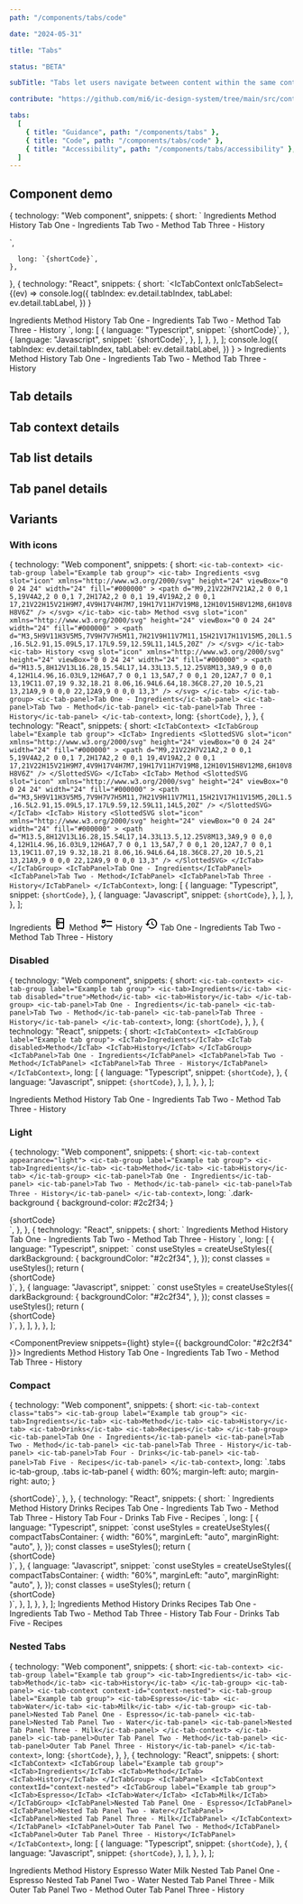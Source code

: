 ```yaml
---
path: "/components/tabs/code"

date: "2024-05-31"

title: "Tabs"

status: "BETA"

subTitle: "Tabs let users navigate between content within the same context. Tabs organise complex layouts by moving content into multiple sections."

contribute: "https://github.com/mi6/ic-design-system/tree/main/src/content/structured/components/tabs"

tabs:
  [
    { title: "Guidance", path: "/components/tabs" },
    { title: "Code", path: "/components/tabs/code" },
    { title: "Accessibility", path: "/components/tabs/accessibility" },
  ]
---
```



## Component demo

  {
    technology: "Web component",
    snippets: {
      short: `<ic-tab-context>
  <ic-tab-group label="Example tab group">
    <ic-tab>Ingredients</ic-tab>
    <ic-tab>Method</ic-tab>
    <ic-tab>History</ic-tab>
  </ic-tab-group>
  <ic-tab-panel>Tab One - Ingredients</ic-tab-panel>
  <ic-tab-panel>Tab Two - Method</ic-tab-panel>
  <ic-tab-panel>Tab Three - History</ic-tab-panel>
</ic-tab-context>
<script>
  const tabContext = document.querySelector('ic-tab-context');
  tabContext.addEventListener('icTabSelect', (ev) => 
    console.log({
      tabIndex: ev.detail.tabIndex,
      tabLabel: ev.detail.tabLabel,
    })
  )
</script>`,
      long: `{shortCode}`,
    },
  },
  {
    technology: "React",
    snippets: {
      short: `<IcTabContext
  onIcTabSelect={(ev) =>
    console.log({
      tabIndex: ev.detail.tabIndex,
      tabLabel: ev.detail.tabLabel,
    })
  }
>
  <IcTabGroup label="Example tab group">
    <IcTab>Ingredients</IcTab>
    <IcTab>Method</IcTab>
    <IcTab>History</IcTab>
  </IcTabGroup>
  <IcTabPanel>Tab One - Ingredients</IcTabPanel>
  <IcTabPanel>Tab Two - Method</IcTabPanel>
  <IcTabPanel>Tab Three - History</IcTabPanel>
</IcTabContext>`,
      long: [
        {
          language: "Typescript",
          snippet: `{shortCode}`,
        },
        {
          language: "Javascript",
          snippet: `{shortCode}`,
        },
      ],
    },
  },
];

<ComponentPreview snippets={snippets}>
  <IcTabContext
    onIcTabSelect={(ev) =>
      console.log({
        tabIndex: ev.detail.tabIndex,
        tabLabel: ev.detail.tabLabel,
      })
    }
  >
    <IcTabGroup label="Example tab group">
      <IcTab>Ingredients</IcTab>
      <IcTab>Method</IcTab>
      <IcTab>History</IcTab>
    </IcTabGroup>
    <IcTabPanel>Tab One - Ingredients</IcTabPanel>
    <IcTabPanel>Tab Two - Method</IcTabPanel>
    <IcTabPanel>Tab Three - History</IcTabPanel>
  </IcTabContext>
</ComponentPreview>

## Tab details

<ComponentDetails component="ic-tab" />

## Tab context details

<ComponentDetails component="ic-tab-context" />

## Tab list details

<ComponentDetails component="ic-tab-group" />

## Tab panel details

<ComponentDetails component="ic-tab-panel" />

## Variants

### With icons

  {
    technology: "Web component",
    snippets: {
      short: `<ic-tab-context>
  <ic-tab-group label="Example tab group">
    <ic-tab>
      Ingredients
      <svg 
        slot="icon"
        xmlns="http://www.w3.org/2000/svg"
        height="24"
        viewBox="0 0 24 24"
        width="24"
        fill="#000000"
      >
        <path d="M9,21V22H7V21A2,2 0 0,1 5,19V4A2,2 0 0,1 7,2H17A2,2 0 0,1 19,4V19A2,2 0 0,1 17,21V22H15V21H9M7,4V9H17V4H7M7,19H17V11H7V19M8,12H10V15H8V12M8,6H10V8H8V6Z" />
      </svg>
    </ic-tab>
    <ic-tab>
      Method
      <svg
        slot="icon"
        xmlns="http://www.w3.org/2000/svg"
        height="24"
        viewBox="0 0 24 24"
        width="24"
        fill="#000000"
      >
        <path d="M3,5H9V11H3V5M5,7V9H7V7H5M11,7H21V9H11V7M11,15H21V17H11V15M5,20L1.5,16.5L2.91,15.09L5,17.17L9.59,12.59L11,14L5,20Z" />
      </svg>
    </ic-tab>
    <ic-tab>
      History
      <svg
        slot="icon"
        xmlns="http://www.w3.org/2000/svg"
        height="24"
        viewBox="0 0 24 24"
        width="24"
        fill="#000000"
      >
        <path d="M13.5,8H12V13L16.28,15.54L17,14.33L13.5,12.25V8M13,3A9,9 0 0,0 4,12H1L4.96,16.03L9,12H6A7,7 0 0,1 13,5A7,7 0 0,1 20,12A7,7 0 0,1 13,19C11.07,19 9.32,18.21 8.06,16.94L6.64,18.36C8.27,20 10.5,21 13,21A9,9 0 0,0 22,12A9,9 0 0,0 13,3" />
      </svg>
    </ic-tab>
  </ic-tab-group>
  <ic-tab-panel>Tab One - Ingredients</ic-tab-panel>
  <ic-tab-panel>Tab Two - Method</ic-tab-panel>
  <ic-tab-panel>Tab Three - History</ic-tab-panel>
</ic-tab-context>`,
      long: `{shortCode}`,
    },
  },
  {
    technology: "React",
    snippets: {
      short: `<IcTabContext>
  <IcTabGroup label="Example tab group">
    <IcTab>
      Ingredients
      <SlottedSVG
        slot="icon"
        xmlns="http://www.w3.org/2000/svg"
        height="24"
        viewBox="0 0 24 24"
        width="24"
        fill="#000000"
      >
        <path d="M9,21V22H7V21A2,2 0 0,1 5,19V4A2,2 0 0,1 7,2H17A2,2 0 0,1 19,4V19A2,2 0 0,1 17,21V22H15V21H9M7,4V9H17V4H7M7,19H17V11H7V19M8,12H10V15H8V12M8,6H10V8H8V6Z" />
      </SlottedSVG>
    </IcTab>
    <IcTab>
      Method
      <SlottedSVG
        slot="icon"
        xmlns="http://www.w3.org/2000/svg"
        height="24"
        viewBox="0 0 24 24"
        width="24"
        fill="#000000"
      >
        <path d="M3,5H9V11H3V5M5,7V9H7V7H5M11,7H21V9H11V7M11,15H21V17H11V15M5,20L1.5,16.5L2.91,15.09L5,17.17L9.59,12.59L11,14L5,20Z" />
      </SlottedSVG>
    </IcTab>
    <IcTab>
      History
      <SlottedSVG
        slot="icon"
        xmlns="http://www.w3.org/2000/svg"
        height="24"
        viewBox="0 0 24 24"
        width="24"
        fill="#000000"
      >
        <path d="M13.5,8H12V13L16.28,15.54L17,14.33L13.5,12.25V8M13,3A9,9 0 0,0 4,12H1L4.96,16.03L9,12H6A7,7 0 0,1 13,5A7,7 0 0,1 20,12A7,7 0 0,1 13,19C11.07,19 9.32,18.21 8.06,16.94L6.64,18.36C8.27,20 10.5,21 13,21A9,9 0 0,0 22,12A9,9 0 0,0 13,3" />
      </SlottedSVG>
    </IcTab>
  </IcTabGroup>
  <IcTabPanel>Tab One - Ingredients</IcTabPanel>
  <IcTabPanel>Tab Two - Method</IcTabPanel>
  <IcTabPanel>Tab Three - History</IcTabPanel>
</IcTabContext>`,
      long: [
        {
          language: "Typescript",
          snippet: `{shortCode}`,
        },
        {
          language: "Javascript",
          snippet: `{shortCode}`,
        },
      ],
    },
  },
];

<ComponentPreview snippets={withIcons}>
  <IcTabContext>
    <IcTabGroup label="Example tab group">
      <IcTab>
        Ingredients
        <svg
          slot="icon"
          xmlns="http://www.w3.org/2000/svg"
          height="24"
          viewBox="0 0 24 24"
          width="24"
          fill="#000000"
        >
          <path d="M9,21V22H7V21A2,2 0 0,1 5,19V4A2,2 0 0,1 7,2H17A2,2 0 0,1 19,4V19A2,2 0 0,1 17,21V22H15V21H9M7,4V9H17V4H7M7,19H17V11H7V19M8,12H10V15H8V12M8,6H10V8H8V6Z" />
        </svg>
      </IcTab>
      <IcTab>
        Method
        <svg
          slot="icon"
          xmlns="http://www.w3.org/2000/svg"
          height="24"
          viewBox="0 0 24 24"
          width="24"
          fill="#000000"
        >
          <path d="M3,5H9V11H3V5M5,7V9H7V7H5M11,7H21V9H11V7M11,15H21V17H11V15M5,20L1.5,16.5L2.91,15.09L5,17.17L9.59,12.59L11,14L5,20Z" />
        </svg>
      </IcTab>
      <IcTab>
        History
        <svg
          slot="icon"
          xmlns="http://www.w3.org/2000/svg"
          height="24"
          viewBox="0 0 24 24"
          width="24"
          fill="#000000"
        >
          <path d="M13.5,8H12V13L16.28,15.54L17,14.33L13.5,12.25V8M13,3A9,9 0 0,0 4,12H1L4.96,16.03L9,12H6A7,7 0 0,1 13,5A7,7 0 0,1 20,12A7,7 0 0,1 13,19C11.07,19 9.32,18.21 8.06,16.94L6.64,18.36C8.27,20 10.5,21 13,21A9,9 0 0,0 22,12A9,9 0 0,0 13,3" />
        </svg>
      </IcTab>
    </IcTabGroup>
    <IcTabPanel>Tab One - Ingredients</IcTabPanel>
    <IcTabPanel>Tab Two - Method</IcTabPanel>
    <IcTabPanel>Tab Three - History</IcTabPanel>
  </IcTabContext>
</ComponentPreview>

### Disabled

  {
    technology: "Web component",
    snippets: {
      short: `<ic-tab-context>
  <ic-tab-group label="Example tab group">
    <ic-tab>Ingredients</ic-tab>
    <ic-tab disabled="true">Method</ic-tab>
    <ic-tab>History</ic-tab>
  </ic-tab-group>
  <ic-tab-panel>Tab One - Ingredients</ic-tab-panel>
  <ic-tab-panel>Tab Two - Method</ic-tab-panel>
  <ic-tab-panel>Tab Three - History</ic-tab-panel>
</ic-tab-context>`,
      long: `{shortCode}`,
    },
  },
  {
    technology: "React",
    snippets: {
      short: `<IcTabContext>
  <IcTabGroup label="Example tab group">
    <IcTab>Ingredients</IcTab>
    <IcTab disabled>Method</IcTab>
    <IcTab>History</IcTab>
  </IcTabGroup>
  <IcTabPanel>Tab One - Ingredients</IcTabPanel>
  <IcTabPanel>Tab Two - Method</IcTabPanel>
  <IcTabPanel>Tab Three - History</IcTabPanel>
</IcTabContext>`,
      long: [
        {
          language: "Typescript",
          snippet: `{shortCode}`,
        },
        {
          language: "Javascript",
          snippet: `{shortCode}`,
        },
      ],
    },
  },
];

<ComponentPreview snippets={disabled}>
  <IcTabContext>
    <IcTabGroup label="Example tab group">
      <IcTab>Ingredients</IcTab>
      <IcTab disabled>Method</IcTab>
      <IcTab>History</IcTab>
    </IcTabGroup>
    <IcTabPanel>Tab One - Ingredients</IcTabPanel>
    <IcTabPanel>Tab Two - Method</IcTabPanel>
    <IcTabPanel>Tab Three - History</IcTabPanel>
  </IcTabContext>
</ComponentPreview>

### Light

  {
    technology: "Web component",
    snippets: {
      short: `<ic-tab-context appearance="light">
  <ic-tab-group label="Example tab group">
    <ic-tab>Ingredients</ic-tab>
    <ic-tab>Method</ic-tab>
    <ic-tab>History</ic-tab>
  </ic-tab-group>
  <ic-tab-panel>Tab One - Ingredients</ic-tab-panel>
  <ic-tab-panel>Tab Two - Method</ic-tab-panel>
  <ic-tab-panel>Tab Three - History</ic-tab-panel>
</ic-tab-context>`,
      long: `.dark-background {
    background-color: #2c2f34;
    }
  </style>
  <body>
    <div class="dark-background">
      {shortCode}
    </div>`,
    },
  },
  {
    technology: "React",
    snippets: {
      short: `<IcTabContext appearance="light">
  <IcTabGroup label="Example tab group">
    <IcTab>Ingredients</IcTab>
    <IcTab>Method</IcTab>
    <IcTab>History</IcTab>
  </IcTabGroup>
  <IcTabPanel>Tab One - Ingredients</IcTabPanel>
  <IcTabPanel>Tab Two - Method</IcTabPanel>
  <IcTabPanel>Tab Three - History</IcTabPanel>
</IcTabContext>`,
      long: [
        {
          language: "Typescript",
          snippet: `  const useStyles = createUseStyles({
    darkBackground: {
      backgroundColor: "#2c2f34",
    },
  });
  const classes = useStyles();
  return (
    <div className={classes.darkBackground}>
      {shortCode}
    </div>
  )`,
        },
        {
          language: "Javascript",
          snippet: `  const useStyles = createUseStyles({
    darkBackground: {
      backgroundColor: "#2c2f34",
    },
  });
  const classes = useStyles();
  return (
    <div className={classes.darkBackground}>
      {shortCode}
    </div>
  )`,
        },
      ],
    },
  },
];

<ComponentPreview snippets={light} style={{ backgroundColor: "#2c2f34" }}>
  <IcTabContext appearance="light">
    <IcTabGroup label="Example tab group">
      <IcTab>Ingredients</IcTab>
      <IcTab>Method</IcTab>
      <IcTab>History</IcTab>
    </IcTabGroup>
    <IcTabPanel>Tab One - Ingredients</IcTabPanel>
    <IcTabPanel>Tab Two - Method</IcTabPanel>
    <IcTabPanel>Tab Three - History</IcTabPanel>
  </IcTabContext>
</ComponentPreview>

### Compact

  {
    technology: "Web component",
    snippets: {
      short: `<ic-tab-context class="tabs">
  <ic-tab-group label="Example tab group">
    <ic-tab>Ingredients</ic-tab>
    <ic-tab>Method</ic-tab>
    <ic-tab>History</ic-tab>
    <ic-tab>Drinks</ic-tab>
    <ic-tab>Recipes</ic-tab>
  </ic-tab-group>
  <ic-tab-panel>Tab One - Ingredients</ic-tab-panel>
  <ic-tab-panel>Tab Two - Method</ic-tab-panel>
  <ic-tab-panel>Tab Three - History</ic-tab-panel>
  <ic-tab-panel>Tab Four - Drinks</ic-tab-panel>
  <ic-tab-panel>Tab Five - Recipes</ic-tab-panel>
</ic-tab-context>`,
      long: `.tabs ic-tab-group,
    .tabs ic-tab-panel {
      width: 60%;
      margin-left: auto;
      margin-right: auto;
    }
  </style>
  <body>
  {shortCode}`,
    },
  },
  {
    technology: "React",
    snippets: {
      short: `<IcTabContext>
  <IcTabGroup label="Example tab group">
    <IcTab>Ingredients</IcTab>
    <IcTab>Method</IcTab>
    <IcTab>History</IcTab>
    <IcTab>Drinks</IcTab>
    <IcTab>Recipes</IcTab>
  </IcTabGroup>
  <IcTabPanel>Tab One - Ingredients</IcTabPanel>
  <IcTabPanel>Tab Two - Method</IcTabPanel>
  <IcTabPanel>Tab Three - History</IcTabPanel>
  <IcTabPanel>Tab Four - Drinks</IcTabPanel>
  <IcTabPanel>Tab Five - Recipes</IcTabPanel>
</IcTabContext>`,
      long: [
        {
          language: "Typescript",
          snippet: `const useStyles = createUseStyles({
  compactTabsContainer: {
    width: "60%",
    marginLeft: "auto",
    marginRight: "auto",
  },
});
const classes = useStyles();
return (
  <div className={classes.compactTabsContainer}>
    {shortCode}
  </div>
)`,
        },
        {
          language: "Javascript",
          snippet: `const useStyles = createUseStyles({
  compactTabsContainer: {
    width: "60%",
    marginLeft: "auto",
    marginRight: "auto",
  },
});
const classes = useStyles();
return (
  <div className={classes.compactTabsContainer}>
    {shortCode}
  </div>
)`,
        },
      ],
    },
  },
];

<ComponentPreview snippets={compact}>
  <IcTabContext class="tabs">
    <IcTabGroup label="Example tab group">
      <IcTab>Ingredients</IcTab>
      <IcTab>Method</IcTab>
      <IcTab>History</IcTab>
      <IcTab>Drinks</IcTab>
      <IcTab>Recipes</IcTab>
    </IcTabGroup>
    <IcTabPanel>Tab One - Ingredients</IcTabPanel>
    <IcTabPanel>Tab Two - Method</IcTabPanel>
    <IcTabPanel>Tab Three - History</IcTabPanel>
    <IcTabPanel>Tab Four - Drinks</IcTabPanel>
    <IcTabPanel>Tab Five - Recipes</IcTabPanel>
  </IcTabContext>
</ComponentPreview>

### Nested Tabs

  {
    technology: "Web component",
    snippets: {
      short: `<ic-tab-context>
  <ic-tab-group label="Example tab group">
    <ic-tab>Ingredients</ic-tab>
    <ic-tab>Method</ic-tab>
    <ic-tab>History</ic-tab>
  </ic-tab-group>
  <ic-tab-panel>
    <ic-tab-context context-id="context-nested">
      <ic-tab-group label="Example tab group">
        <ic-tab>Espresso</ic-tab>
        <ic-tab>Water</ic-tab>
        <ic-tab>Milk</ic-tab>
      </ic-tab-group>
      <ic-tab-panel>Nested Tab Panel One - Espresso</ic-tab-panel>
      <ic-tab-panel>Nested Tab Panel Two - Water</ic-tab-panel>
      <ic-tab-panel>Nested Tab Panel Three - Milk</ic-tab-panel>
    </ic-tab-context>
  </ic-tab-panel>
  <ic-tab-panel>Outer Tab Panel Two - Method</ic-tab-panel>
  <ic-tab-panel>Outer Tab Panel Three - History</ic-tab-panel>
</ic-tab-context>`,
      long: `{shortCode}`,
    },
  },
  {
    technology: "React",
    snippets: {
      short: `<IcTabContext>
  <IcTabGroup label="Example tab group">
    <IcTab>Ingredients</IcTab>
    <IcTab>Method</IcTab>
    <IcTab>History</IcTab>
  </IcTabGroup>
  <IcTabPanel>
    <IcTabContext contextId="context-nested">
      <IcTabGroup label="Example tab group">
        <IcTab>Espresso</IcTab>
        <IcTab>Water</IcTab>
        <IcTab>Milk</IcTab>
      </IcTabGroup>
      <IcTabPanel>Nested Tab Panel One - Espresso</IcTabPanel>
      <IcTabPanel>Nested Tab Panel Two - Water</IcTabPanel>
      <IcTabPanel>Nested Tab Panel Three - Milk</IcTabPanel>
    </IcTabContext>
  </IcTabPanel>
  <IcTabPanel>Outer Tab Panel Two - Method</IcTabPanel>
  <IcTabPanel>Outer Tab Panel Three - History</IcTabPanel>
</IcTabContext>`,
      long: [
        {
          language: "Typescript",
          snippet: `{shortCode}`,
        },
        {
          language: "Javascript",
          snippet: `{shortCode}`,
        },
      ],
    },
  },
];

<ComponentPreview snippets={nested}>
  <IcTabContext>
    <IcTabGroup label="Example tab group">
      <IcTab>Ingredients</IcTab>
      <IcTab>Method</IcTab>
      <IcTab>History</IcTab>
    </IcTabGroup>
    <IcTabPanel>
      <IcTabContext contextId="context-nested">
        <IcTabGroup label="Example tab group">
          <IcTab>Espresso</IcTab>
          <IcTab>Water</IcTab>
          <IcTab>Milk</IcTab>
        </IcTabGroup>
        <IcTabPanel>Nested Tab Panel One - Espresso</IcTabPanel>
        <IcTabPanel>Nested Tab Panel Two - Water</IcTabPanel>
        <IcTabPanel>Nested Tab Panel Three - Milk</IcTabPanel>
      </IcTabContext>
    </IcTabPanel>
    <IcTabPanel>Outer Tab Panel Two - Method</IcTabPanel>
    <IcTabPanel>Outer Tab Panel Three - History</IcTabPanel>
  </IcTabContext>
</ComponentPreview>
